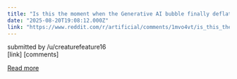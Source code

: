 ```yaml
---
title: "Is this the moment when the Generative AI bubble finally deflates?"
date: "2025-08-20T19:08:12.000Z"
link: "https://www.reddit.com/r/artificial/comments/1mvo4vt/is_this_the_moment_when_the_generative_ai_bubble/"
---
```


submitted by    /u/creaturefeature16  
 [link]   [comments]

[Read more](https://www.reddit.com/r/artificial/comments/1mvo4vt/is_this_the_moment_when_the_generative_ai_bubble/)
